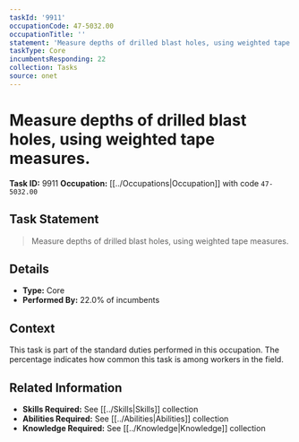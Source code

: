 ```yaml
---
taskId: '9911'
occupationCode: 47-5032.00
occupationTitle: ''
statement: 'Measure depths of drilled blast holes, using weighted tape measures.'
taskType: Core
incumbentsResponding: 22
collection: Tasks
source: onet
---
```

# Measure depths of drilled blast holes, using weighted tape measures.

**Task ID:** 9911
**Occupation:** [[../Occupations|Occupation]] with code `47-5032.00`

## Task Statement

> Measure depths of drilled blast holes, using weighted tape measures.

## Details

- **Type:** Core
- **Performed By:** 22.0% of incumbents

## Context

This task is part of the standard duties performed in this occupation. The percentage indicates how common this task is among workers in the field.

## Related Information

- **Skills Required:** See [[../Skills|Skills]] collection
- **Abilities Required:** See [[../Abilities|Abilities]] collection
- **Knowledge Required:** See [[../Knowledge|Knowledge]] collection
